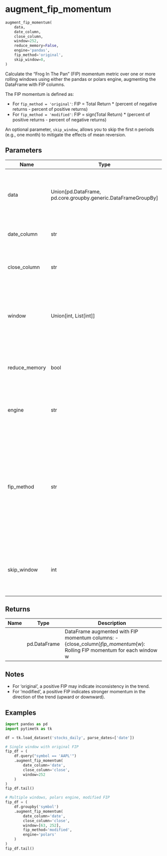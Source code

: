 # augment_fip_momentum { #pytimetk.augment_fip_momentum }

```python
augment_fip_momentum(
    data,
    date_column,
    close_column,
    window=252,
    reduce_memory=False,
    engine='pandas',
    fip_method='original',
    skip_window=0,
)
```

Calculate the "Frog In The Pan" (FIP) momentum metric over one or more rolling windows
using either the pandas or polars engine, augmenting the DataFrame with FIP columns.

The FIP momentum is defined as:

- For `fip_method = 'original'`: FIP = Total Return * (percent of negative returns - percent of positive returns)
- For `fip_method = 'modified'`: FIP = sign(Total Return) * (percent of positive returns - percent of negative returns)

An optional parameter, `skip_window`, allows you to skip the first n periods (e.g., one month)
to mitigate the effects of mean reversion.

## Parameters {.doc-section .doc-section-parameters}

| Name          | Type                                                            | Description                                                                                                                                                                                        | Default      |
|---------------|-----------------------------------------------------------------|----------------------------------------------------------------------------------------------------------------------------------------------------------------------------------------------------|--------------|
| data          | Union\[pd.DataFrame, pd.core.groupby.generic.DataFrameGroupBy\] | Input pandas DataFrame or grouped DataFrame containing time series data.                                                                                                                           | _required_   |
| date_column   | str                                                             | Name of the column with dates or timestamps.                                                                                                                                                       | _required_   |
| close_column  | str                                                             | Name of the column with closing prices to calculate returns.                                                                                                                                       | _required_   |
| window        | Union\[int, List\[int\]\]                                       | Size of the rolling window(s) as an integer or list of integers (default is 252).                                                                                                                  | `252`        |
| reduce_memory | bool                                                            | If True, reduces memory usage of the DataFrame. Default is False.                                                                                                                                  | `False`      |
| engine        | str                                                             | Computation engine: 'pandas' or 'polars'. Default is 'pandas'.                                                                                                                                     | `'pandas'`   |
| fip_method    | str                                                             | Type of FIP calculation: - 'original': Original FIP calculation (default) where negative FIP indicates greater momentum. - 'modified': Modified FIP where positive FIP indicates greater momentum. | `'original'` |
| skip_window   | int                                                             | Number of initial periods to skip (set to NA) for each rolling calculation. Default is 0.                                                                                                          | `0`          |

## Returns {.doc-section .doc-section-returns}

| Name   | Type         | Description                                                                                                               |
|--------|--------------|---------------------------------------------------------------------------------------------------------------------------|
|        | pd.DataFrame | DataFrame augmented with FIP momentum columns:  - {close_column}_fip_momentum_{w}: Rolling FIP momentum for each window w |

## Notes {.doc-section .doc-section-notes}


- For 'original', a positive FIP may indicate inconsistency in the trend.
- For 'modified', a positive FIP indicates stronger momentum in the direction of the trend (upward or downward).

## Examples {.doc-section .doc-section-examples}

```python
import pandas as pd
import pytimetk as tk

df = tk.load_dataset('stocks_daily', parse_dates=['date'])

# Single window with original FIP
fip_df = (
    df.query("symbol == 'AAPL'")
    .augment_fip_momentum(
        date_column='date',
        close_column='close',
        window=252
    )
)
fip_df.tail()
```

```python
# Multiple windows, polars engine, modified FIP
fip_df = (
    df.groupby('symbol')
    .augment_fip_momentum(
        date_column='date',
        close_column='close',
        window=[63, 252],
        fip_method='modified',
        engine='polars'
    )
)
fip_df.tail()
```